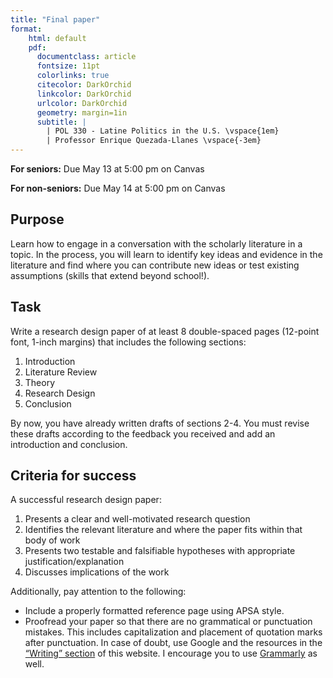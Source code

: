 ```yaml
---
title: "Final paper"
format:
    html: default
    pdf: 
      documentclass: article
      fontsize: 11pt
      colorlinks: true
      citecolor: DarkOrchid
      linkcolor: DarkOrchid
      urlcolor: DarkOrchid
      geometry: margin=1in
      subtitle: | 
        | POL 330 - Latine Politics in the U.S. \vspace{1em}
        | Professor Enrique Quezada-Llanes \vspace{-3em}
---
```


:::{.callout-important}
**For seniors:** Due May 13 at 5:00 pm on Canvas

**For non-seniors:** Due May 14 at 5:00 pm on Canvas
:::



## Purpose

Learn how to engage in a conversation with the scholarly literature in a topic. In the process, you will learn to identify key ideas and evidence in the literature and find where you can contribute new ideas or test existing assumptions (skills that extend beyond school!).


## Task

Write a research design paper of at least 8 double-spaced pages (12-point font, 1-inch margins) that includes the following sections:

1. Introduction
2. Literature Review
3. Theory
4. Research Design
5. Conclusion

By now, you have already written drafts of sections 2-4. You must revise these drafts according to the feedback you received and add an introduction and conclusion.


## Criteria for success

A successful research design paper:

1. Presents a clear and well-motivated research question
2. Identifies the relevant literature and where the paper fits within that body of work
3. Presents two testable and falsifiable hypotheses with appropriate justification/explanation
4. Discusses implications of the work


Additionally, pay attention to the following:

- Include a properly formatted reference page using APSA style.
- Proofread your paper so that there are no grammatical or punctuation mistakes. This includes capitalization and placement of quotation marks after punctuation. In case of doubt, use Google and the resources in the ["Writing" section](../resource/writing.qmd) of this website. I encourage you to use [Grammarly](https://www.grammarly.com/) as well.

